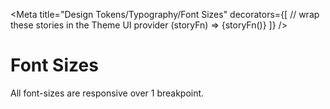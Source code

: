 

<Meta
  title="Design Tokens/Typography/Font Sizes"
  decorators={[
    // wrap these stories in the Theme UI provider
    (storyFn) => <ThemeUIRenderer theme={theme}>{storyFn()}</ThemeUIRenderer>
  ]}
/>

# Font Sizes

All font-sizes are responsive over 1 breakpoint.

<Typeset
  fontFamily={theme.fonts.body}
  fontSizes={theme.fontSizes}
/>
